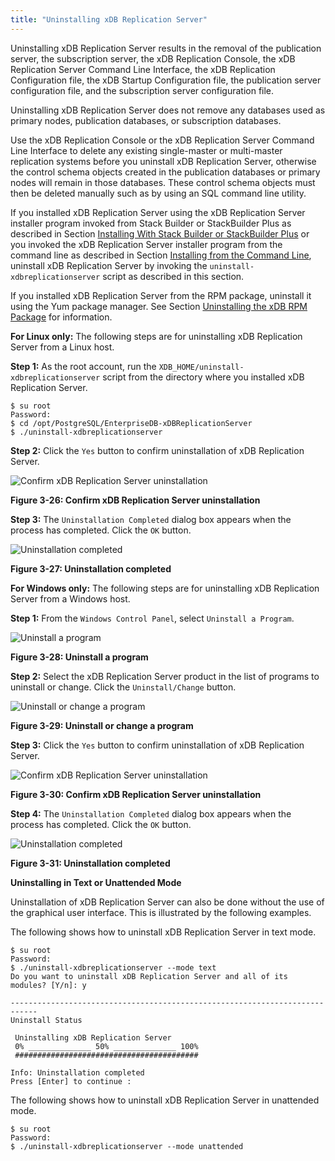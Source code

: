 ```yaml
---
title: "Uninstalling xDB Replication Server"
---
```


<div id="uninstalling_xdb_replication_server" class="registered_link"></div>

Uninstalling xDB Replication Server results in the removal of the publication server, the subscription server, the xDB Replication Console, the xDB Replication Server Command Line Interface, the xDB Replication Configuration file, the xDB Startup Configuration file, the publication server configuration file, and the subscription server configuration file.

Uninstalling xDB Replication Server does not remove any databases used as primary nodes, publication databases, or subscription databases.

Use the xDB Replication Console or the xDB Replication Server Command Line Interface to delete any existing single-master or multi-master replication systems before you uninstall xDB Replication Server, otherwise the control schema objects created in the publication databases or primary nodes will remain in those databases. These control schema objects must then be deleted manually such as by using an SQL command line utility.

If you installed xDB Replication Server using the xDB Replication Server installer program invoked from Stack Builder or StackBuilder Plus as described in Section [Installing With Stack Builder or StackBuilder Plus](01_installing_with_stackbuilder/#installing_with_stackbuilder) or you invoked the xDB Replication Server installer program from the command line as described in Section [Installing from the Command Line](02_installing_from_cli/#installing_from_cli), uninstall xDB Replication Server by invoking the `uninstall-xdbreplicationserver` script as described in this section.

If you installed xDB Replication Server from the RPM package, uninstall it using the Yum package manager. See Section [Uninstalling the xDB RPM Package](07_uninstalling_xdb_rpm_package/#uninstalling_xdb_rpm_package) for information.

**For Linux only:** The following steps are for uninstalling xDB Replication Server from a Linux host.

**Step 1:** As the root account, run the `XDB_HOME/uninstall-xdbreplicationserver` script from the directory where you installed xDB Replication Server.

```text
$ su root
Password:
$ cd /opt/PostgreSQL/EnterpriseDB-xDBReplicationServer
$ ./uninstall-xdbreplicationserver
```

**Step 2:** Click the `Yes` button to confirm uninstallation of xDB Replication Server.

![Confirm xDB Replication Server uninstallation](../images/image51.png)

**Figure 3-26: Confirm xDB Replication Server uninstallation**

**Step 3:** The `Uninstallation Completed` dialog box appears when the process has completed. Click the `OK` button.

![Uninstallation completed](../images/image52.png)

**Figure 3-27: Uninstallation completed**

**For Windows only:** The following steps are for uninstalling xDB Replication Server from a Windows host.

**Step 1:** From the `Windows Control Panel`, select `Uninstall a Program`.

![Uninstall a program](../images/image53.png)

**Figure 3-28: Uninstall a program**

**Step 2:** Select the xDB Replication Server product in the list of programs to uninstall or change. Click the `Uninstall/Change` button.

![Uninstall or change a program](../images/image54.png)

**Figure 3-29: Uninstall or change a program**


**Step 3:** Click the `Yes` button to confirm uninstallation of xDB Replication Server.

![Confirm xDB Replication Server uninstallation](../images/image55.png)

**Figure 3-30: Confirm xDB Replication Server uninstallation**

**Step 4:** The `Uninstallation Completed` dialog box appears when the process has completed. Click the `OK` button.

![Uninstallation completed](../images/image56.png)

**Figure 3-31: Uninstallation completed**


**Uninstalling in Text or Unattended Mode**

Uninstallation of xDB Replication Server can also be done without the use of the graphical user interface. This is illustrated by the following examples.

The following shows how to uninstall xDB Replication Server in text mode.

```text
$ su root
Password:
$ ./uninstall-xdbreplicationserver --mode text
Do you want to uninstall xDB Replication Server and all of its modules? [Y/n]: y

----------------------------------------------------------------------------
Uninstall Status

 Uninstalling xDB Replication Server
 0% ______________ 50% ______________ 100%
 #########################################

Info: Uninstallation completed
Press [Enter] to continue :
```

The following shows how to uninstall xDB Replication Server in unattended mode.

```text
$ su root
Password:
$ ./uninstall-xdbreplicationserver --mode unattended
```
